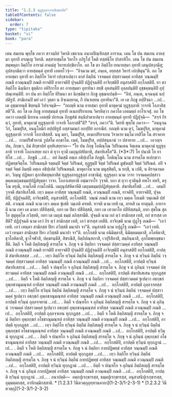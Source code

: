 ```yaml
---
title: "1.2.3 ทุฏฺฐุลฺลวาจาสิกฺขาปท"
tableOfContents: false
sidebar:
  order: 7
type: "tipitaka"
basket: "vi"
book: "para"
---
```



<DynamicBreadcrumb />

<Division number="283" book="para">

<Paragraph number="1133" book="para">
เตน สมเยน พุทฺโธ ภควา สาวตฺถิยํ วิหรติ เชตวเน อนาถปิณฺฑิกสฺส อาราเม. เตน โข ปน สมเยน อายสฺมา อุทายี อรญฺเญ วิหรติ. ตสฺสายสฺมโต วิหาโร อภิรูโป โหติ ทสฺสนีโย ปาสาทิโก. เตน โข ปน สมเยน สมฺพหุลา อิตฺถิโย อารามํ อาคมํสุ วิหารเปกฺขิกาโย. อถ โข ตา อิตฺถิโย เยนายสฺมา อุทายี เตนุปสงฺกมึสุ; อุปสงฺกมิตฺวา อายสฺมนฺตํ อุทายึ เอตทโวจุํ—  “อิจฺฉาม มยํ, ภนฺเต, อยฺยสฺส วิหารํ เปกฺขิตุนฺ”ติ. อถ โข อายสฺมา อุทายี ตา อิตฺถิโย วิหารํ เปกฺขาเปตฺวา ตาสํ อิตฺถีนํ วจฺจมคฺคํ ปสฺสาวมคฺคํ อาทิสฺส วณฺณมฺปิ ภณติ อวณฺณมฺปิ ภณติ ยาจติปิ อายาจติปิ ปุจฺฉติปิ ปฏิปุจฺฉติปิ อาจิกฺขติปิ อนุสาสติปิ อกฺโกสติปิ. ยา ตา อิตฺถิโย ฉินฺนิกา ธุตฺติกา อหิริกาโย ตา อายสฺมตา อุทายินา สทฺธึ อุหสนฺติปิ อุลฺลปนฺติปิ อุชฺชคฺฆนฺติปิ อุปฺปณฺเฑนฺติปิ. ยา ปน ตา อิตฺถิโย หิริมนา ตา นิกฺขมิตฺวา ภิกฺขู อุชฺฌาเปนฺติ—  “อิทํ, ภนฺเต, นจฺฉนฺนํ นปฺปติรูปํ. สามิเกนปิ มยํ เอวํ วุตฺตา น อิจฺเฉยฺยาม, กึ ปนาเยฺยน อุทายินา”ติ. เย เต ภิกฺขู อปฺปิจฺฉา …เป…  เต อุชฺฌายนฺติ ขิยฺยนฺติ วิปาเจนฺติ—  “กถญฺหิ นาม อายสฺมา อุทายี มาตุคามํ ทุฏฺฐุลฺลาหิ วาจาหิ โอภาสิสฺสตี”ติ.



</Paragraph>

<Paragraph number="1134" book="para">
อถ โข เต ภิกฺขู อายสฺมนฺตํ อุทายึ อเนกปริยาเยน วิครหิตฺวา ภควโต เอตมตฺถํ อาโรเจสุํ. อถ โข ภควา เอตสฺมึ นิทาเน เอตสฺมึ ปกรเณ ภิกฺขุสํฆํ สนฺนิปาตาเปตฺวา อายสฺมนฺตํ อุทายึ ปฏิปุจฺฉิ—  “สจฺจํ กิร ตฺวํ, อุทายิ, มาตุคามํ ทุฏฺฐุลฺลาหิ วาจาหิ โอภาสสี”ติ? “สจฺจํ, ภควา”ติ. วิครหิ พุทฺโธ ภควา—  “อนนุจฺฉวิกํ, โมฆปุริส, อนนุโลมิกํ อปฺปติรูปํ อสฺสามณกํ อกปฺปิยํ อกรณียํ. กถญฺหิ นาม ตฺวํ, โมฆปุริส, มาตุคามํ ทุฏฺฐุลฺลาหิ วาจาหิ โอภาสิสฺสสิ. นนุ มยา, โมฆปุริส, อเนกปริยาเยน วิราคาย ธมฺโม เทสิโต โน สราคาย …เป…  กามปริฬาหานํ วูปสโม อกฺขาโต. เนตํ, โมฆปุริส, อปฺปสนฺนานํ วา ปสาทาย …เป…  เอวญฺจ ปน, ภิกฺขเว, อิมํ สิกฺขาปทํ อุทฺทิเสยฺยาถ—



</Paragraph>

</Division>
<Division number="284" book="para">

<Paragraph number="1135" book="para">
<Emphasis>“โย ปน ภิกฺขุ โอติณฺโณ วิปริณเตน จิตฺเตน มาตุคามํ ทุฏฺฐุลฺลาหิ วาจาหิ โอภาเสยฺย ยถา ตํ ยุวา ยุวตึ เมถุนุปสํหิตาหิ, สํฆาทิเสโส”</Emphasis>ติ. (*3*:<Emphasis>7</Emphasis>)



</Paragraph>

</Division>
<Division number="285" book="para">

<Paragraph number="1136" book="para">
<Emphasis>โย ปนา</Emphasis>ติ โย ยาทิโส …เป…  <Emphasis>ภิกฺขู</Emphasis>ติ …เป…  อยํ อิมสฺมึ อตฺเถ อธิปฺเปโต ภิกฺขูติ.



</Paragraph>

<Paragraph number="1137" book="para">
<Emphasis>โอติณฺโณ</Emphasis> นาม สารตฺโต อเปกฺขวา ปฏิพทฺธจิตฺโต.



</Paragraph>

<Paragraph number="1138" book="para">
<Emphasis>วิปริณตนฺ</Emphasis>ติ รตฺตมฺปิ จิตฺตํ วิปริณตํ, ทุฏฺฐมฺปิ จิตฺตํ วิปริณตํ มูฬฺหมฺปิ จิตฺตํ วิปริณตํ. อปิ จ รตฺตํ จิตฺตํ อิมสฺมึ อตฺเถ อธิปฺเปตํ วิปริณตนฺติ.



</Paragraph>

<Paragraph number="1139" book="para">
<Emphasis>มาตุคาโม</Emphasis> นาม มนุสฺสิตฺถี, น ยกฺขี, น เปตี, น ติรจฺฉานคตา. วิญฺญู ปฏิพลา สุภาสิตทุพฺภาสิตํ ทุฏฺฐุลฺลาทุฏฺฐุลฺลํ อาชานิตุํ.



</Paragraph>

<Paragraph number="1140" book="para">
<Emphasis>ทุฏฺฐุลฺลา</Emphasis> นาม <Emphasis>วาจา</Emphasis> วจฺจมคฺคปสฺสาวมคฺคเมถุนธมฺมปฺปฏิสํยุตฺตา วาจา.



</Paragraph>

<Paragraph number="1141" book="para">
<Emphasis>โอภาเสยฺยา</Emphasis>ติ อชฺฌาจาโร วุจฺจติ.



</Paragraph>

<Paragraph number="1142" book="para">
<Emphasis>ยถา ตํ ยุวา ยุวตินฺ</Emphasis>ติ ทหโร ทหรึ, ตรุโณ ตรุณึ, กามโภคี กามโภคินึ.



</Paragraph>

<Paragraph number="1143" book="para">
<Emphasis>เมถุนุปสํหิตาหี</Emphasis>ติ เมถุนธมฺมปฺปฏิสํยุตฺตาหิ.



</Paragraph>

<Paragraph number="1144" book="para">
<Emphasis>สํฆาทิเสโส</Emphasis>ติ …เป…  เตนปิ วุจฺจติ สํฆาทิเสโสติ.



</Paragraph>

<Paragraph number="1145" book="para">
เทฺว มคฺเค อาทิสฺส วณฺณมฺปิ ภณติ, อวณฺณมฺปิ ภณติ, ยาจติปิ, อายาจติปิ, ปุจฺฉติปิ, ปฏิปุจฺฉติปิ, อาจิกฺขติปิ, อนุสาสติปิ, อกฺโกสติปิ.



</Paragraph>

<Paragraph number="1146" book="para">
<Emphasis>วณฺณํ ภณติ</Emphasis> นาม เทฺว มคฺเค โถเมติ วณฺเณติ ปสํสติ.



</Paragraph>

<Paragraph number="1147" book="para">
<Emphasis>อวณฺณํ ภณติ</Emphasis> นาม เทฺว มคฺเค ขุํเสติ วมฺเภติ ครหติ.



</Paragraph>

<Paragraph number="1148" book="para">
<Emphasis>ยาจติ</Emphasis> นาม เทหิ เม, อรหสิ เม ทาตุนฺติ.



</Paragraph>

<Paragraph number="1149" book="para">
<Emphasis>อายาจติ</Emphasis> นาม กทา เต มาตา ปสีทิสฺสติ, กทา เต ปิตา ปสีทิสฺสติ, กทา เต เทวตาโย ปสีทิสฺสนฺติ, กทา สุขโณ สุลโย สุมุหุตฺโต ภวิสฺสติ, กทา เต เมถุนํ ธมฺมํ ลภิสฺสามีติ.



</Paragraph>

<Paragraph number="1150" book="para">
<Emphasis>ปุจฺฉติ</Emphasis> นาม กถํ ตฺวํ สามิกสฺส เทสิ, กถํ ชารสฺส เทสีติ?



</Paragraph>

<Paragraph number="1151" book="para">
<Emphasis>ปฏิปุจฺฉติ</Emphasis> นาม เอวํ กิร ตฺวํ สามิกสฺส เทสิ, เอวํ ชารสฺส เทสีติ.



</Paragraph>

<Paragraph number="1152" book="para">
<Emphasis>อาจิกฺขติ</Emphasis> นาม ปุฏฺโฐ ภณติ—  “เอวํ เทหิ. เอวํ เทนฺตา สามิกสฺส ปิยา ภวิสฺสติ มนาปา จา”ติ.



</Paragraph>

<Paragraph number="1153" book="para">
<Emphasis>อนุสาสติ</Emphasis> นาม อปุฏฺโฐ ภณติ—  “เอวํ เทหิ. เอวํ เทนฺตา สามิกสฺส ปิยา ภวิสฺสติ มนาปา จา”ติ.



</Paragraph>

<Paragraph number="1154" book="para">
<Emphasis>อกฺโกสติ</Emphasis> นาม อนิมิตฺตาสิ, นิมิตฺตมตฺตาสิ, อโลหิตาสิ, ธุวโลหิตาสิ, ธุวโจฬาสิ, ปคฺฆรนฺตีสิ, สิขรณีสิ, อิตฺถิปณฺฑกาสิ, เวปุริสิกาสิ, สมฺภินฺนาสิ, อุภโตพฺยญฺชนาสีติ.



</Paragraph>

</Division>
<Division number="286" book="para">

<Paragraph number="1155" book="para">
อิตฺถี จ โหติ อิตฺถิสญฺญี สารตฺโต จ. ภิกฺขุ จ นํ อิตฺถิยา วจฺจมคฺคํ ปสฺสาวมคฺคํ อาทิสฺส วณฺณมฺปิ ภณติ อวณฺณมฺปิ ภณติ ยาจติปิ อายาจติปิ ปุจฺฉติปิ ปฏิปุจฺฉติปิ อาจิกฺขติปิ อนุสาสติปิ อกฺโกสติปิ, อาปตฺติ สํฆาทิเสสสฺส …เป… .



</Paragraph>

<Paragraph number="1156" book="para">
เทฺว อิตฺถิโย ทฺวินฺนํ อิตฺถีนํ อิตฺถิสญฺญี สารตฺโต จ. ภิกฺขุ จ นํ ทฺวินฺนํ อิตฺถีนํ วจฺจมคฺคํ ปสฺสาวมคฺคํ อาทิสฺส วณฺณมฺปิ ภณติ อวณฺณมฺปิ ภณติ …เป…  อกฺโกสติปิ, อาปตฺติ ทฺวินฺนํ สํฆาทิเสสานํ …เป… .



</Paragraph>

<Paragraph number="1157" book="para">
อิตฺถี จ ปณฺฑโก จ อุภินฺนํ อิตฺถิสญฺญี สารตฺโต จ. ภิกฺขุ จ นํ อุภินฺนํ วจฺจมคฺคํ ปสฺสาวมคฺคํ อาทิสฺส วณฺณมฺปิ ภณติ อวณฺณมฺปิ ภณติ …เป…  อกฺโกสติปิ, อาปตฺติ สํฆาทิเสเสน ทุกฺกฏสฺส …เป… .



</Paragraph>

<Paragraph number="1158" book="para">
อิตฺถี จ โหติ อิตฺถิสญฺญี สารตฺโต จ. ภิกฺขุ จ นํ อิตฺถิยา วจฺจมคฺคํ ปสฺสาวมคฺคํ ฐเปตฺวา อธกฺขกํ อุพฺภชาณุมณฺฑลํ อาทิสฺส วณฺณมฺปิ ภณติ อวณฺณมฺปิ ภณติ …เป…  อกฺโกสติปิ, อาปตฺติ ถุลฺลจฺจยสฺส …เป… .



</Paragraph>

<Paragraph number="1159" book="para">
เทฺว อิตฺถิโย ทฺวินฺนํ อิตฺถีนํ อิตฺถิสญฺญี สารตฺโต จ. ภิกฺขุ จ นํ ทฺวินฺนํ อิตฺถีนํ วจฺจมคฺคํ ปสฺสาวมคฺคํ ฐเปตฺวา อธกฺขกํ อุพฺภชาณุมณฺฑลํ อาทิสฺส วณฺณมฺปิ ภณติ อวณฺณมฺปิ ภณติ …เป…  อกฺโกสติปิ, อาปตฺติ ทฺวินฺนํ ถุลฺลจฺจยานํ …เป… .



</Paragraph>

<Paragraph number="1160" book="para">
อิตฺถี จ ปณฺฑโก จ อุภินฺนํ อิตฺถิสญฺญี สารตฺโต จ. ภิกฺขุ จ นํ อุภินฺนํ วจฺจมคฺคํ ปสฺสาวมคฺคํ ฐเปตฺวา อธกฺขกํ อุพฺภชาณุมณฺฑลํ อาทิสฺส วณฺณมฺปิ ภณติ อวณฺณมฺปิ ภณติ …เป…  อกฺโกสติปิ, อาปตฺติ ถุลฺลจฺจเยน ทุกฺกฏสฺส …เป… .



</Paragraph>

<Paragraph number="1161" book="para">
อิตฺถี จ โหติ อิตฺถิสญฺญี สารตฺโต จ. ภิกฺขุ จ นํ อิตฺถิยา อุพฺภกฺขกํ อโธชาณุมณฺฑลํ อาทิสฺส วณฺณมฺปิ ภณติ อวณฺณมฺปิ ภณติ …เป…  อกฺโกสติปิ, อาปตฺติ ทุกฺกฏสฺส …เป… .



</Paragraph>

<Paragraph number="1162" book="para">
เทฺว อิตฺถิโย ทฺวินฺนํ อิตฺถีนํ อิตฺถิสญฺญี สารตฺโต จ. ภิกฺขุ จ นํ ทฺวินฺนํ อิตฺถีนํ อุพฺภกฺขกํ อโธชาณุมณฺฑลํ อาทิสฺส วณฺณมฺปิ ภณติ อวณฺณมฺปิ ภณติ …เป…  อกฺโกสติปิ, อาปตฺติ ทฺวินฺนํ ทุกฺกฏานํ …เป… .



</Paragraph>

<Paragraph number="1163" book="para">
อิตฺถี จ ปณฺฑโก จ อุภินฺนํ อิตฺถิสญฺญี สารตฺโต จ. ภิกฺขุ จ นํ อุภินฺนํ อุพฺภกฺขกํ อโธชาณุมณฺฑลํ อาทิสฺส วณฺณมฺปิ ภณติ อวณฺณมฺปิ ภณติ …เป…  อกฺโกสติปิ, อาปตฺติ ทฺวินฺนํ ทุกฺกฏานํ …เป… .



</Paragraph>

<Paragraph number="1164" book="para">
อิตฺถี จ โหติ อิตฺถิสญฺญี สารตฺโต จ. ภิกฺขุ จ นํ อิตฺถิยา กายปฏิพทฺธํ อาทิสฺส วณฺณมฺปิ ภณติ อวณฺณมฺปิ ภณติ …เป…  อกฺโกสติปิ, อาปตฺติ ทุกฺกฏสฺส …เป… .



</Paragraph>

<Paragraph number="1165" book="para">
เทฺว อิตฺถิโย ทฺวินฺนํ อิตฺถีนํ อิตฺถิสญฺญี สารตฺโต จ. ภิกฺขุ จ นํ ทฺวินฺนํ อิตฺถีนํ กายปฏิพทฺธํ อาทิสฺส วณฺณมฺปิ ภณติ อวณฺณมฺปิ ภณติ …เป…  อกฺโกสติปิ, อาปตฺติ ทฺวินฺนํ ทุกฺกฏานํ …เป… .



</Paragraph>

<Paragraph number="1166" book="para">
อิตฺถี จ ปณฺฑโก จ อุภินฺนํ อิตฺถิสญฺญี สารตฺโต จ. ภิกฺขุ จ นํ อุภินฺนํ กายปฏิพทฺธํ อาทิสฺส วณฺณมฺปิ ภณติ อวณฺณมฺปิ ภณติ …เป…  อกฺโกสติปิ, อาปตฺติ ทฺวินฺนํ ทุกฺกฏานํ …เป… .



</Paragraph>

</Division>
<Division number="287" book="para">

<Paragraph number="1167" book="para">
อนาปตฺติ—  อตฺถปุเรกฺขารสฺส, ธมฺมปุเรกฺขารสฺส, อนุสาสนิปุเรกฺขารสฺส, อุมฺมตฺตกสฺส, อาทิกมฺมิกสฺสาติ.

</Paragraph>
</Division>

<TableOfContents book="para" section="1.2.3">
* [1.2.3.1 วินีตวตฺถุอุทฺทานคาถา](1-2-3/1-2-3-1)
* [1.2.3.2 วินีตวตฺถุ](1-2-3/1-2-3-2)
</TableOfContents>